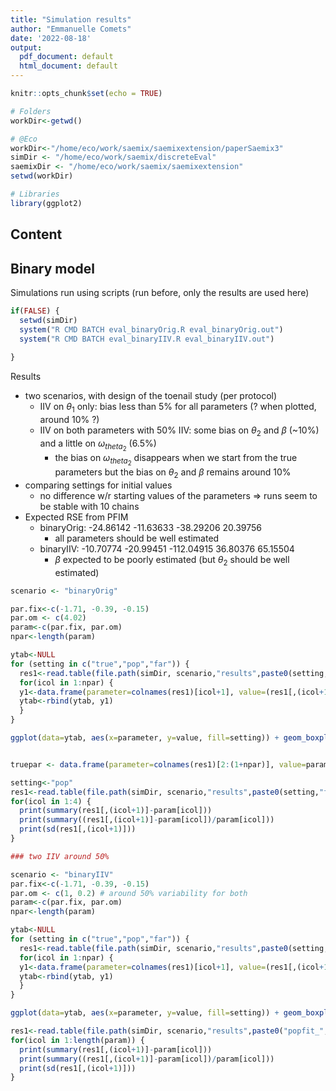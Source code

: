 ```yaml
---
title: "Simulation results"
author: "Emmanuelle Comets"
date: '2022-08-18'
output:
  pdf_document: default
  html_document: default
---
```


```r
knitr::opts_chunk$set(echo = TRUE)

# Folders
workDir<-getwd() 

# @Eco
workDir<-"/home/eco/work/saemix/saemixextension/paperSaemix3"
simDir <- "/home/eco/work/saemix/discreteEval"
saemixDir <- "/home/eco/work/saemix/saemixextension"
setwd(workDir)

# Libraries
library(ggplot2)

```


## Content



## Binary model

Simulations run using scripts (run before, only the results are used here)

```r
if(FALSE) {
  setwd(simDir)
  system("R CMD BATCH eval_binaryOrig.R eval_binaryOrig.out")  
  system("R CMD BATCH eval_binaryIIV.R eval_binaryIIV.out")  
  
}

```

Results

- two scenarios, with design of the toenail study (per protocol)
  - IIV on $\theta_1$ only: bias less than 5\% for all parameters (? when plotted, around 10\% ?)
  - IIV on both parameters with 50\% IIV: some bias on $\theta_2$ and $\beta$ (~10\%) and a little on $\omega_{theta_2}$ (6.5\%)
    - the bias on $\omega_{theta_2}$ disappears when we start from the true parameters but the bias on $\theta_2$ and $\beta$ remains around 10\%
- comparing settings for initial values
  - no difference w/r starting values of the parameters $\Rightarrow$ runs seem to be stable with 10 chains

- Expected RSE from PFIM
  - binaryOrig: -24.86142 -11.63633 -38.29206  20.39756 
    - all parameters should be well estimated
  - binaryIIV:  -10.70774  -20.99451 -112.04915   36.80376   65.15504 
    - $\beta$ expected to be poorly estimated (but $\theta_2$ should be well estimated)


```r
scenario <- "binaryOrig"

par.fix<-c(-1.71, -0.39, -0.15)
par.om <- c(4.02) 
param<-c(par.fix, par.om)
npar<-length(param)

ytab<-NULL
for (setting in c("true","pop","far")) {
  res1<-read.table(file.path(simDir, scenario,"results",paste0(setting,"fit_",scenario,".tab")), header=T)
  for(icol in 1:npar) {
  y1<-data.frame(parameter=colnames(res1)[icol+1], value=(res1[,(icol+1)]-param[icol])/param[icol]*100 ,scenario=scenario, setting=setting)
  ytab<-rbind(ytab, y1)
  }
}

ggplot(data=ytab, aes(x=parameter, y=value, fill=setting)) + geom_boxplot() + geom_hline(yintercept=c(-5,5), linetype="dotted") + geom_hline(yintercept=c(-10,10), linetype="dashed")


truepar <- data.frame(parameter=colnames(res1)[2:(1+npar)], value=param)

setting<-"pop"
res1<-read.table(file.path(simDir, scenario,"results",paste0(setting,"fit_",scenario,".tab")), header=T)
for(icol in 1:4) {
  print(summary(res1[,(icol+1)]-param[icol]))
  print(summary((res1[,(icol+1)]-param[icol])/param[icol]))
  print(sd(res1[,(icol+1)]))
}

### two IIV around 50%

scenario <- "binaryIIV"
par.fix<-c(-1.71, -0.39, -0.15)
par.om <- c(1, 0.2) # around 50% variability for both
param<-c(par.fix, par.om)
npar<-length(param)

ytab<-NULL
for (setting in c("true","pop","far")) {
  res1<-read.table(file.path(simDir, scenario,"results",paste0(setting,"fit_",scenario,".tab")), header=T)
  for(icol in 1:npar) {
  y1<-data.frame(parameter=colnames(res1)[icol+1], value=(res1[,(icol+1)]-param[icol])/param[icol]*100 ,scenario=scenario, setting=setting)
  ytab<-rbind(ytab, y1)
  }
}

ggplot(data=ytab, aes(x=parameter, y=value, fill=setting)) + geom_boxplot() + geom_hline(yintercept=c(-5,5), linetype="dotted") + geom_hline(yintercept=c(-10,10), linetype="dashed")

res1<-read.table(file.path(simDir, scenario,"results",paste0("popfit_",scenario,".tab")), header=T)
for(icol in 1:length(param)) {
  print(summary(res1[,(icol+1)]-param[icol]))
  print(summary((res1[,(icol+1)]-param[icol])/param[icol]))
  print(sd(res1[,(icol+1)]))
}


```

